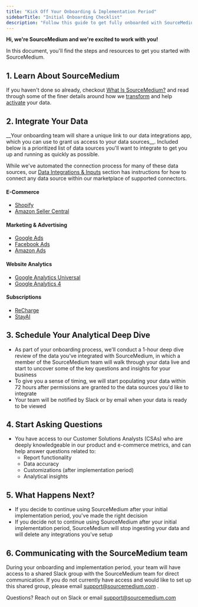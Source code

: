 ```yaml
---
title: "Kick Off Your Onboarding & Implementation Period"
sidebarTitle: "Initial Onboarding Checklist"
description: "Follow this guide to get fully onboarded with SourceMedium"
---
```

__Hi, we're SourceMedium and we're excited to work with you!__

In this document, you'll find the steps and resources to get you started with SourceMedium.

## 1. Learn About SourceMedium
If you haven't done so already, checkout [What Is SourceMedium?](/help-center/what-is-sourcemedium) and read through 
some of the finer details around how we [transform](/data-transformations/philosophy) and help 
[activate](/data-activation/managed-data-warehouse/overview) your data.

## 2. Integrate Your Data
<Note>
__Your onboarding team will share a unique link to our data integrations app, which you can use to grant us access to your data sources__.
</Note>
Included below is a prioritized list of data sources you'll want to integrate to get you up and running as quickly as 
possible.

While we've automated the connection process for many of these data sources, our 
[Data Integrations & Inputs](/data-inputs/platform-integration-instructions/all-available-integrations) section has instructions for 
how to connect any data source within our marketplace of supported connectors.

#### E-Commerce
- [Shopify](/data-inputs/platform-integration-instructions/shopify-integration)
- [Amazon Seller Central](/data-inputs/platform-integration-instructions/amazon-sc-integration)

#### Marketing & Advertising
- [Google Ads](/data-inputs/platform-integration-instructions/google-ads-integration)
- [Facebook Ads](/data-inputs/platform-integration-instructions/meta-integration)
- [Amazon Ads](/data-inputs/platform-integration-instructions/amazon-ads-integration)

#### Website Analytics
- [Google Analytics Universal](/data-inputs/platform-integration-instructions/ga-universal-integration)
- [Google Analytics 4](/data-inputs/platform-integration-instructions/ga4-integration)

#### Subscriptions
- [ReCharge](/data-inputs/platform-integration-instructions/recharge-integration)
- [StayAI](/data-inputs/platform-integration-instructions/stay-ai-integration)

## 3. Schedule Your Analytical Deep Dive
-  As part of your onboarding process, we'll conduct a 1-hour deep dive review of the data you've integrated with SourceMedium, 
in which a member of the SourceMedium team will walk through your data live and start to uncover some of the key 
questions and insights for your business
- To give you a sense of timing, we will start populating your data within 72 hours after permissions are granted to the data sources you'd like to integrate
- Your team will be notified by Slack or by email when your data is ready to be viewed 

## 4. Start Asking Questions
- You have access to our Customer Solutions Analysts (CSAs) who are deeply knowledgeable in our product and e-commerce metrics, and can help answer questions related to:
    - Report functionality
    - Data accuracy
    - Customizations (after implementation period)
    - Analytical insights

## 5. What Happens Next? 
- If you decide to continue using SourceMedium after your initial implementation period, you've made the right decision
- If you decide not to continue using SourceMedium after your initial implementation period, SourceMedium will stop ingesting your 
data and will delete any integrations you've setup

## 6. Communicating with the SourceMedium team
During your onboarding and implementation period, your team will have access to a shared Slack group with the SourceMedium team for direct communication. If you do not currently have access and would like to set up this shared group, please email support@sourcemedium.com .

Questions? Reach out on Slack or email support@sourcemedium.com